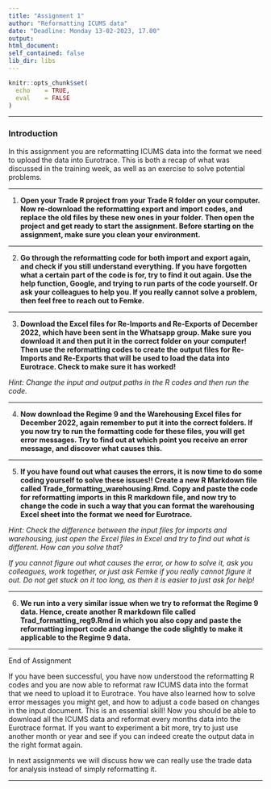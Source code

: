 ```yaml
---
title: "Assignment 1"
author: "Reformatting ICUMS data"
date: "Deadline: Monday 13-02-2023, 17.00"
output: 
html_document:
self_contained: false
lib_dir: libs
---
```


```r
knitr::opts_chunk$set(
  echo    = TRUE,
  eval    = FALSE
)

```

---

### Introduction
In this assignment you are reformatting ICUMS data into the format we need to upload the data into Eurotrace. This is both a recap of what was discussed in the training week, as well as an exercise to solve potential problems.


---

1. **Open your Trade R project from your Trade R folder on your computer. Now re-download the reformatting export and import codes, and replace the old files by these new ones in your folder. Then open the project and get ready to start the assignment. Before starting on the assignment, make sure you clean your environment.**

---

2. **Go through the reformatting code for both import and export again, and check if you still understand everything. If you have forgotten what a certain part of the code is for, try to find it out again. Use the help function, Google, and trying to run parts of the code yourself. Or ask your colleagues to help you. If you really cannot solve a problem, then feel free to reach out to Femke.**

---

3. **Download the Excel files for Re-Imports and Re-Exports of December 2022, which have been sent in the Whatsapp group. Make sure you download it and then put it in the correct folder on your computer! Then use the reformatting codes to create the output files for Re-Imports and Re-Exports that will be used to load the data into Eurotrace. Check to make sure it has worked!**

*Hint: Change the input and output paths in the R codes and then run the code.*

---

4. **Now download the Regime 9 and the Warehousing Excel files for December 2022, again remember to put it into the correct folders. If you now try to run the formatting code for these files, you will get error messages. Try to find out at which point you receive an error message, and discover what causes this.**

---

5. **If you have found out what causes the errors, it is now time to do some coding yourself to solve these issues!! Create a new R Markdown file called Trade_formatting_warehousing.Rmd. Copy and paste the code for reformatting imports in this R markdown file, and now try to change the code in such a way that you can format the warehousing Excel sheet into the format we need for Eurotrace.**

*Hint: Check the difference between the input files for imports and warehousing, just open the Excel files in Excel and try to find out what is different. How can you solve that?*

*If you cannot figure out what causes the error, or how to solve it, ask you colleagues, work together, or just ask Femke if you really cannot figure it out. Do not get stuck on it too long, as then it is easier to just ask for help!*

---

6. **We run into a very similar issue when we try to reformat the Regime 9 data. Hence, create another R markdown file called Trad_formatting_reg9.Rmd in which you also copy and paste the reformatting import code and change the code slightly to make it applicable to the Regime 9 data.**

---

End of Assignment

If you have been successful, you have now understood the reformatting R codes and you are now able to reformat raw ICUMS data into the format that we need to upload it to Eurotrace. You have also learned how to solve error messages you might get, and how to adjust a code based on changes in the input document. This is an essential skill! Now you should be able to download all the ICUMS data and reformat every months data into the Eurotrace format. If you want to experiment a bit more, try to just use another month or year and see if you can indeed create the output data in the right format again.

In next assignments we will discuss how we can really use the trade data for analysis instead of simply reformatting it.

---
